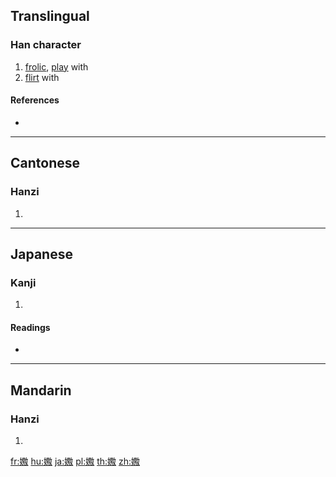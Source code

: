 {{also|喃|嬲}}
==Translingual==

===Han character===
{{Han char|rn=38|rad=女|as=10|sn=13|four=44440|canj=VWSV|ids=⿲女男女}}

# [[frolic]], [[play]] with
# [[flirt]] with

====References====
* {{Han ref|kx=0269.170|dkj=06626|dj=0537.010|hdz=21071.180|uh=5AD0|ud=23248}}

----

==Cantonese==

===Hanzi===
{{yue-hanzi|jyut=nat1|y=nat1}}

# {{defn|lang=yue|sort=女10}}

----

==Japanese==

===Kanji===
{{ja-kanji|grade=9|rs=女10}}

# {{defn|lang=ja|sort=女10}}

====Readings====
* {{ja-readings|on=[[じょう]] (jō)|kun=[[なぶる]] (naburu)}}

----

==Mandarin==

===Hanzi===
{{cmn-hanzi|pin=[[nǎo]] ([[nao3]])|wg=nao<sup>3</sup>}}

# {{defn|lang=cmn|sort=女10}}

[[fr:嫐]]
[[hu:嫐]]
[[ja:嫐]]
[[pl:嫐]]
[[th:嫐]]
[[zh:嫐]]